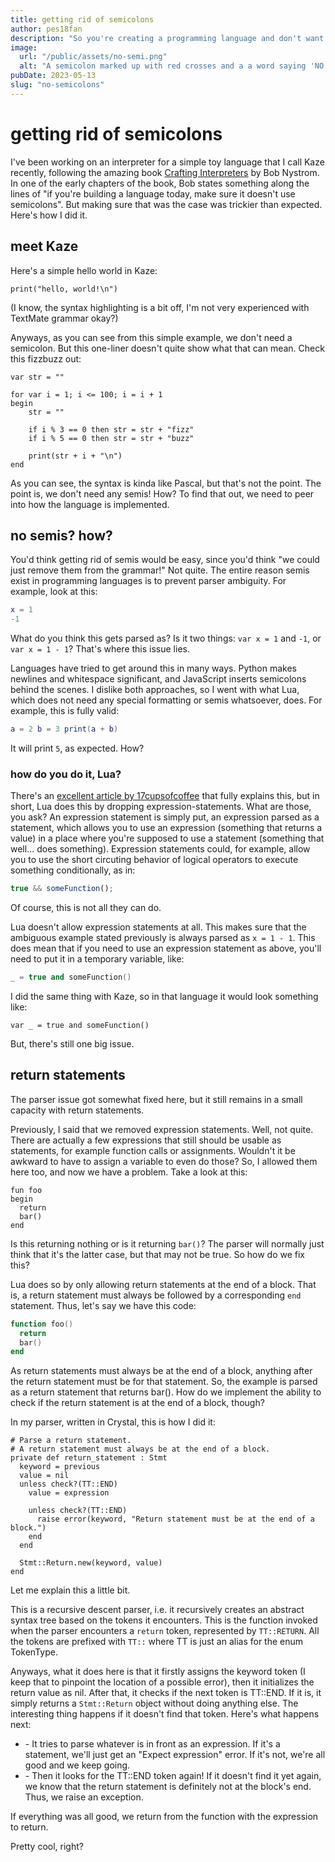 ```yaml
---
title: getting rid of semicolons
author: pes18fan
description: "So you're creating a programming language and don't want semicolons? Here's how to do it."
image:
  url: "/public/assets/no-semi.png"
  alt: "A semicolon marked up with red crosses and a a word saying 'NO!'"
pubDate: 2023-05-13
slug: "no-semicolons"
---
```



# getting rid of semicolons

I've been working on an interpreter for a simple toy language that I call Kaze recently, following the amazing book [Crafting Interpreters](https://craftinginterpreters.com) by Bob Nystrom. In one of the early chapters of the book, Bob states something along the lines of "if you're building a language today, make sure it doesn't use semicolons". But making sure that was the case was trickier than expected. Here's how I did it.

## meet Kaze

Here's a simple hello world in Kaze:

```kaze
print("hello, world!\n")
```

(I know, the syntax highlighting is a bit off, I'm not very experienced with TextMate grammar okay?)

Anyways, as you can see from this simple example, we don't need a semicolon. But this one-liner doesn't quite show what that can mean. Check this fizzbuzz out:

```kaze
var str = ""

for var i = 1; i <= 100; i = i + 1 
begin
    str = ""

    if i % 3 == 0 then str = str + "fizz"
    if i % 5 == 0 then str = str + "buzz"

    print(str + i + "\n")
end
```

As you can see, the syntax is kinda like Pascal, but that's not the point. The point is, we don't need any semis! How? To find that out, we need to peer into how the language is implemented.

## no semis? how?

You'd think getting rid of semis would be easy, since you'd think "we could just remove them from the grammar!" Not quite. The entire reason semis exist in programming languages is to prevent parser ambiguity. For example, look at this:

```lua
x = 1
-1
```

What do you think this gets parsed as? Is it two things: `var x = 1` and `-1`, or `var x = 1 - 1`? That's where this issue lies.

Languages have tried to get around this in many ways. Python makes newlines and whitespace significant, and JavaScript inserts semicolons behind the scenes. I dislike both approaches, so I went with what Lua, which does not need any special formatting or semis whatsoever, does. For example, this is fully valid:

```lua
a = 2 b = 3 print(a + b)
```

It will print `5`, as expected. How?

### how do you do it, Lua?

There's an [excellent article by 17cupsofcoffee](https://www.seventeencups.net/posts/how-lua-avoids-semicolons/) that fully explains this, but in short, Lua does this by dropping expression-statements. What are those, you ask? An expression statement is simply put, an expression parsed as a statement, which allows you to use an expression (something that returns a value) in a place where you're supposed to use a statement (something that well... does something). Expression statements could, for example, allow you to use the short circuting behavior of logical operators to execute something conditionally, as in:

```js
true && someFunction();
```

Of course, this is not all they can do.

Lua doesn't allow expression statements at all. This makes sure that the ambiguous example stated previously is always parsed as `x = 1 - 1`. This does mean that if you need to use an expression statement as above, you'll need to put it in a temporary variable, like:

```lua
_ = true and someFunction()
```

I did the same thing with Kaze, so in that language it would look something like:

```kaze
var _ = true and someFunction()
```

But, there's still one big issue.

## return statements

The parser issue got somewhat fixed here, but it still remains in a small capacity with return statements.

Previously, I said that we removed expression statements. Well, not quite. There are actually a few expressions that still should be usable as statements, for example function calls or assignments. Wouldn't it be awkward to have to assign a variable to even do those? So, I allowed them here too, and now we have a problem. Take a look at this:

```kaze
fun foo
begin
  return
  bar()
end
```

Is this returning nothing or is it returning `bar()`? The parser will normally just think that it's the latter case, but that may not be true. So how do we fix this?

Lua does so by only allowing return statements at the end of a block. That is, a return statement must always be followed by a corresponding `end` statement. Thus, let's say we have this code:

```lua
function foo()
  return
  bar()
end
```

As return statements must always be at the end of a block, anything after the return statement must be for that statement. So, the example is parsed as a return statement that returns bar(). How do we implement the ability to check if the return statement is at the end of a block, though?

In my parser, written in Crystal, this is how I did it:

```crystal
# Parse a return statement.
# A return statement must always be at the end of a block.
private def return_statement : Stmt
  keyword = previous
  value = nil
  unless check?(TT::END)
    value = expression

    unless check?(TT::END)
      raise error(keyword, "Return statement must be at the end of a block.")
    end
  end

  Stmt::Return.new(keyword, value)
end
```

Let me explain this a little bit.

This is a recursive descent parser, i.e. it recursively creates an abstract syntax tree based on the tokens it encounters. This is the function invoked when the parser encounters a `return` token, represented by `TT::RETURN`. All the tokens are prefixed with `TT::` where TT is just an alias for the enum TokenType.

Anyways, what it does here is that it firstly assigns the keyword token (I keep that to pinpoint the location of a possible error), then it initializes the return value as nil. After that, it checks if the next token is TT::END. If it is, it simply returns a `Stmt::Return` object without doing anything else. The interesting thing happens if it doesn't find that token. Here's what happens next:

- \- It tries to parse whatever is in front as an expression. If it's a statement, we'll just get an "Expect expression" error. If it's not, we're all good and we keep going.
- \- Then it looks for the TT::END token again! If it doesn't find it yet again, we know that the return statement is definitely not at the block's end. Thus, we raise an exception.

If everything was all good, we return from the function with the expression to return.

Pretty cool, right?
